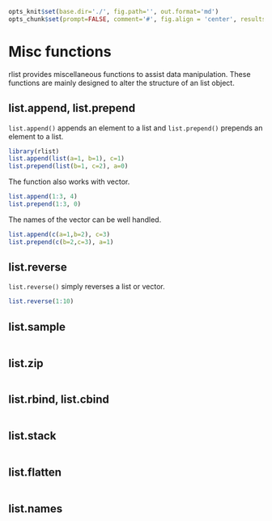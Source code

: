 ```r
opts_knit$set(base.dir='./', fig.path='', out.format='md')
opts_chunk$set(prompt=FALSE, comment='#', fig.align = 'center', results='markup')
```

# Misc functions

rlist provides miscellaneous functions to assist data manipulation. These functions are mainly designed to alter the structure of an list object.

## list.append, list.prepend

`list.append()` appends an element to a list and `list.prepend()` prepends an element to a list.

```r
library(rlist)
list.append(list(a=1, b=1), c=1)
list.prepend(list(b=1, c=2), a=0)
```

The function also works with vector.

```r
list.append(1:3, 4)
list.prepend(1:3, 0)
```

The names of the vector can be well handled.

```r
list.append(c(a=1,b=2), c=3)
list.prepend(c(b=2,c=3), a=1)
```

## list.reverse

`list.reverse()` simply reverses a list or vector.

```r
list.reverse(1:10)
```

## list.sample

```r

```

## list.zip

```r

```


## list.rbind, list.cbind

```r

```


## list.stack

```r

```


## list.flatten

```r

```


## list.names

```r

```

